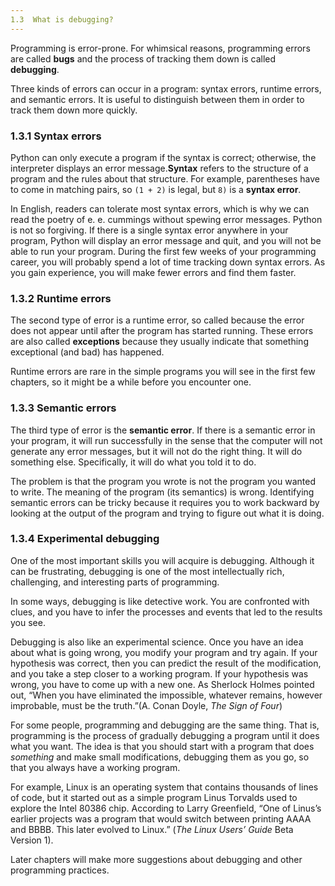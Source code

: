 ```yaml
---
1.3  What is debugging?
---
```

Programming is error-prone. For whimsical reasons, programming errors are called **bugs** and the process of tracking them down is called **debugging**.

Three kinds of errors can occur in a program: syntax errors, runtime errors, and semantic errors. It is useful to distinguish between them in order to track them down more quickly.
### 1.3.1  Syntax errors
Python can only execute a program if the syntax is correct; otherwise, the interpreter displays an error message.**Syntax** refers to the structure of a program and the rules about that structure. For example, parentheses have to come in matching pairs, so `(1 + 2)` is legal, but `8)` is a **syntax error**.

In English, readers can tolerate most syntax errors, which is why we can read the poetry of e. e. cummings without spewing error messages. Python is not so forgiving. If there is a single syntax error anywhere in your program, Python will display an error message and quit, and you will not be able to run your program. During the first few weeks of your programming career, you will probably spend a lot of time tracking down syntax errors. As you gain experience, you will make fewer errors and find them faster.

### 1.3.2  Runtime errors

The second type of error is a runtime error, so called because the error does not appear until after the program has started running. These errors are also called **exceptions** because they usually indicate that something exceptional (and bad) has happened.

Runtime errors are rare in the simple programs you will see in the first few chapters, so it might be a while before you encounter one.

### 1.3.3  Semantic errors

The third type of error is the **semantic error**. If there is a semantic error in your program, it will run successfully in the sense that the computer will not generate any error messages, but it will not do the right thing. It will do something else. Specifically, it will do what you told it to do.

The problem is that the program you wrote is not the program you wanted to write. The meaning of the program (its semantics) is wrong. Identifying semantic errors can be tricky because it requires you to work backward by looking at the output of the program and trying to figure out what it is doing.

### 1.3.4  Experimental debugging
One of the most important skills you will acquire is debugging. Although it can be frustrating, debugging is one of the most intellectually rich, challenging, and interesting parts of programming.

In some ways, debugging is like detective work. You are confronted with clues, and you have to infer the processes and events that led to the results you see.

Debugging is also like an experimental science. Once you have an idea about what is going wrong, you modify your program and try again. If your hypothesis was correct, then you can predict the result of the modification, and you take a step closer to a working program. If your hypothesis was wrong, you have to come up with a new one. As Sherlock Holmes pointed out, “When you have eliminated the impossible, whatever remains, however improbable, must be the truth.”(A. Conan Doyle, *The Sign of Four*)

For some people, programming and debugging are the same thing. That is, programming is the process of gradually debugging a program until it does what you want. The idea is that you should start with a program that does *something* and make small modifications, debugging them as you go, so that you always have a working program.

For example, Linux is an operating system that contains thousands of lines of code, but it started out as a simple program Linus Torvalds used to explore the Intel 80386 chip. According to Larry Greenfield, “One of Linus’s earlier projects was a program that would switch between printing AAAA and BBBB. This later evolved to Linux.” (*The Linux Users’ Guide* Beta Version 1).

Later chapters will make more suggestions about debugging and other programming practices.